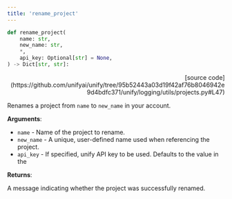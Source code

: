 ```yaml
---
title: 'rename_project'
---
```


```python
def rename_project(
    name: str,
    new_name: str,
    *,
    api_key: Optional[str] = None,
) -> Dict[str, str]:
```

<p align="right">[source code](https://github.com/unifyai/unify/tree/95b52443a03d19f42af76b8046942e9d4bdfc371/unify/logging/utils/projects.py#L47)</p>

Renames a project from `name` to `new_name` in your account.

**Arguments**:

- `name` - Name of the project to rename.
- `new_name` - A unique, user-defined name used when referencing the project.
- `api_key` - If specified, unify API key to be used. Defaults to the value in the



**Returns**:

A message indicating whether the project was successfully renamed.